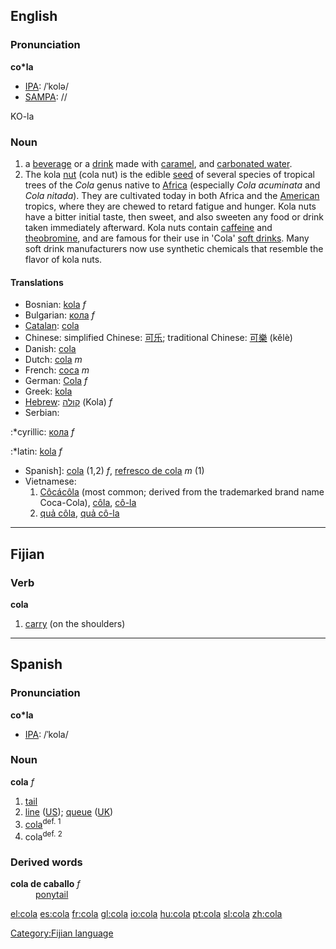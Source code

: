 ==English==
===Pronunciation===
'''co*la'''
*[[International Phonetic Alphabet|IPA]]: /ˈkolə/
*[[SAMPA]]: //
KO-la
===Noun===
#a [[beverage]] or a [[drink#Noun|drink]] made with [[caramel]], and [[carbonated water]].
#The kola [[nut]] (cola nut) is the edible [[seed]] of several species of tropical trees of the ''Cola'' genus native to [[Africa]] (especially ''Cola acuminata'' and ''Cola nitada''). They are cultivated today in both Africa and the [[America|American]] tropics, where they are chewed to retard fatigue and hunger.  Kola nuts have a bitter initial taste, then sweet, and also sweeten any food or drink taken immediately afterward. Kola nuts contain [[caffeine]] and [[theobromine]], and are famous for their use in 'Cola' [[soft drink]]s. Many soft drink manufacturers now use synthetic chemicals that resemble the flavor of kola nuts.
====Translations====
*Bosnian: [[kola]] ''f''
*Bulgarian: [[кола]] ''f''
*[[Catalan]]: [[cola]]
*Chinese: simplified Chinese: [[可乐]]; traditional Chinese: [[可樂]] (kělè)
*Danish: [[cola]]
*Dutch: [[cola]] ''m''
*French: [[coca]] ''m''
*German: [[Cola]] ''f''
*Greek: [[kola]]
*[[Hebrew]]: [[קולה]] (Kola) ''f''
*Serbian:
:*cyrillic: [[кола]] ''f''
:*latin: [[kola]] ''f''
*Spanish]: [[cola#Spanish|cola]] (1,2) ''f'', [[refresco de cola]] ''m'' (1)
*Vietnamese:
*#[[Côcácôla]] (most common; derived from the trademarked brand name Coca-Cola), [[côla#Vietnamese|côla]], [[cô-la]]
*#[[quả côla]], [[quả cô-la]]

----

==Fijian==
===Verb===
'''cola'''

#[[carry]] (on the shoulders)

[[Category:Fijian language]]

----

==Spanish==
===Pronunciation===
'''co*la'''
*[[International Phonetic Alphabet|IPA]]: /ˈkola/
===Noun===
'''cola''' ''f''
#[[tail]]
#[[line#Noun|line]] ([[w:American English|US]]); [[queue]] ([[w:British English|UK]])
#[[cola#English|cola]]<sup>def. 1</sup>
#cola<sup>def. 2</sup>
===Derived words===
;'''cola de caballo''' ''f''
:[[ponytail]]

[[el:cola]]
[[es:cola]]
[[fr:cola]]
[[gl:cola]]
[[io:cola]]
[[hu:cola]]
[[pt:cola]]
[[sl:cola]]
[[zh:cola]]